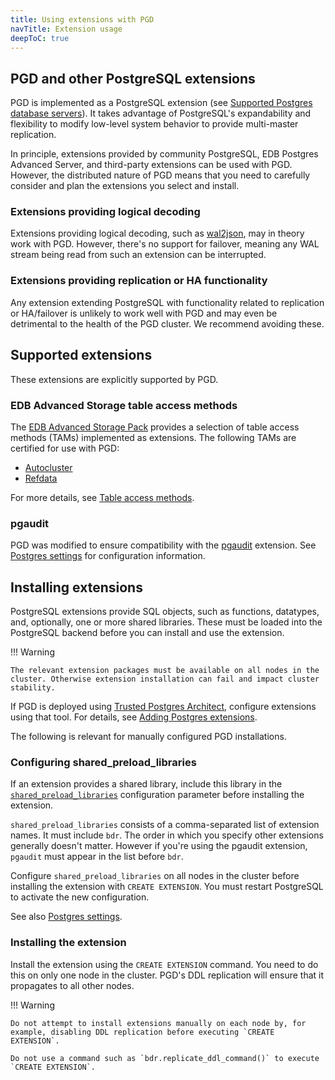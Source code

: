 ```yaml
---
title: Using extensions with PGD
navTitle: Extension usage
deepToC: true
---
```


## PGD and other PostgreSQL extensions

PGD is implemented as a PostgreSQL extension (see [Supported Postgres database servers](../overview/architecture-and-performance/#supported-postgres-database-servers)). It takes advantage of PostgreSQL's expandability and flexibility to modify low-level system behavior to provide multi-master replication.

In principle, extensions provided by community PostgreSQL, EDB Postgres Advanced Server, and third-party extensions can be used with PGD. However, the distributed nature of PGD means that you need to carefully consider and plan the extensions you select and install.

### Extensions providing logical decoding

Extensions providing logical decoding, such as [wal2json](https://github.com/eulerto/wal2json), may in theory work with PGD. However, there's no support for failover, meaning any WAL stream being read from such an extension can be interrupted.

### Extensions providing replication or HA functionality

Any extension extending PostgreSQL with functionality related to replication or HA/failover is unlikely to work well with PGD and may even be detrimental to the health of the PGD cluster. We recommend avoiding these.

## Supported extensions

These extensions are explicitly supported by PGD.

### EDB Advanced Storage table access methods

The [EDB Advanced Storage Pack](/pg_extensions/advanced_storage_pack/) provides a selection of table access methods (TAMs) implemented as extensions. The following TAMs are certified for use with PGD:

 - [Autocluster](/pg_extensions/advanced_storage_pack/#autocluster)
 - [Refdata](/pg_extensions/advanced_storage_pack/#refdata)

For more details, see [Table access methods](table-access-methods).

### pgaudit

PGD was modified to ensure compatibility with the [pgaudit](https://www.pgaudit.org/) extension.
See [Postgres settings](../postgres-configuration/#postgres-settings) for configuration information.


## Installing extensions

PostgreSQL extensions provide SQL objects, such as functions, datatypes, and, optionally, one or more shared libraries. These must be loaded into the PostgreSQL backend before you can install and use the extension.

!!! Warning

    The relevant extension packages must be available on all nodes in the cluster. Otherwise extension installation can fail and impact cluster stability.

If PGD is deployed using [Trusted Postgres Architect](/tpa/latest/), configure extensions using that tool.
For details, see [Adding Postgres extensions](/tpa/latest/reference/postgres_extension_configuration).

The following is relevant for manually configured PGD installations.

### Configuring shared_preload_libraries

If an extension provides a shared library, include this library in the [`shared_preload_libraries`](https://www.postgresql.org/docs/current/runtime-config-client.html#GUC-SHARED-PRELOAD-LIBRARIES) configuration parameter before installing the extension.

`shared_preload_libraries` consists of a comma-separated list of extension names. 
It must include `bdr`.
The order in which you specify other extensions generally doesn't matter. However if you're using the pgaudit extension, `pgaudit` must appear in the list before `bdr`.

Configure `shared_preload_libraries` on all nodes in the cluster before installing the extension with `CREATE EXTENSION`.
You must restart PostgreSQL to activate the new configuration.

See also [Postgres settings](/pgd/latest/reference/postgres-configuration/#postgres-settings).


### Installing the extension

Install the extension using the `CREATE EXTENSION` command. 
You need to do this on only one node in the cluster. PGD's DDL replication will ensure that it propagates to all other nodes.

!!! Warning

    Do not attempt to install extensions manually on each node by, for example, disabling DDL replication before executing `CREATE EXTENSION`.

    Do not use a command such as `bdr.replicate_ddl_command()` to execute `CREATE EXTENSION`.
